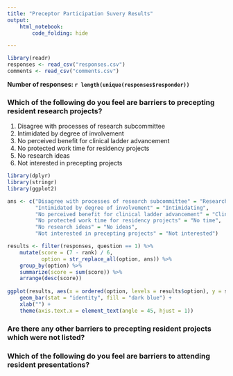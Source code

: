 ```yaml
---
title: "Preceptor Participation Suvery Results"
output: 
    html_notebook:
        code_folding: hide

---
```


```r
library(readr)
responses <- read_csv("responses.csv")
comments <- read_csv("comments.csv")
```

**Number of responses: `r length(unique(responses$responder))`**

### Which of the following do you feel are barriers to precepting resident research projects?

1. Disagree with processes of research subcommittee
1. Intimidated by degree of involvement
1. No perceived benefit for clinical ladder advancement
1. No protected work time for residency projects
1. No research ideas
1. Not interested in precepting projects

```r
library(dplyr)
library(stringr)
library(ggplot2)

ans <- c("Disagree with processes of research subcommittee" = "Research subcommittee",
         "Intimidated by degree of involvement" = "Intimidating",
         "No perceived benefit for clinical ladder advancement" = "Clinical ladder",
         "No protected work time for residency projects" = "No time",
         "No research ideas" = "No ideas",
         "Not interested in precepting projects" = "Not interested")

results <- filter(responses, question == 1) %>%
    mutate(score = (7 - rank) / 6,
           option = str_replace_all(option, ans)) %>%
    group_by(option) %>%
    summarize(score = sum(score)) %>%
    arrange(desc(score))
    
ggplot(results, aes(x = ordered(option, levels = results$option), y = score)) +
    geom_bar(stat = "identity", fill = "dark blue") +
    xlab("") +
    theme(axis.text.x = element_text(angle = 45, hjust = 1))
```


### Are there any other barriers to precepting resident projects which were not listed?

### Which of the following do you feel are barriers to attending resident presentations?
